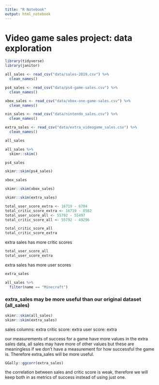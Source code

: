 ```yaml
---
title: "R Notebook"
output: html_notebook
---
```


# Video game sales project: data exploration

```r
library(tidyverse)
library(janitor)

all_sales <- read_csv("data/sales-2019.csv") %>% 
  clean_names()

ps4_sales <- read_csv("data/ps4-game-sales.csv") %>% 
  clean_names()

xbox_sales <- read_csv("data/xbox-one-game-sales.csv") %>% 
  clean_names()

nin_sales <- read_csv("data/nintendo_sales.csv") %>% 
  clean_names()

extra_sales <- read_csv("data/extra_videogame_sales.csv") %>% 
  clean_names()

all_sales
```

```r
all_sales %>% 
  skimr::skim()
```

```r
ps4_sales
```

```r
skimr::skim(ps4_sales)
```

```r
xbox_sales
```

```r
skimr::skim(xbox_sales)
```

```r
skimr::skim(extra_sales)
```

```r
total_user_score_extra <- 16719 - 6704
total_critic_score_extra <- 16719 - 8582
total_user_score_all <- 55792 - 55497
total_critic_score_all <- 55792 - 49296

total_critic_score_all
total_critic_score_extra
```
extra sales has more critic scores

```r
total_user_score_all
total_user_score_extra
```
extra sales has more user scores

```r
extra_sales
```

```r
all_sales %>% 
  filter(name == "Minecraft")
```

### extra_sales may be more useful than our original dataset (all_sales)


```r
skimr::skim(all_sales)
skimr::skim(extra_sales)
```

sales columns: extra
critic score: extra
user score: extra

our measurements of success for a game have more values in the extra sales data, all sales may have more of other values but these are meaningless if we don't have a measurement for how successful the game is. Therefore extra_sales will be more useful.

```r
GGally::ggcorr(extra_sales)
```

the correlation between sales and critic score is weak, therefore we will keep both in as metrics of success instead of using just one.